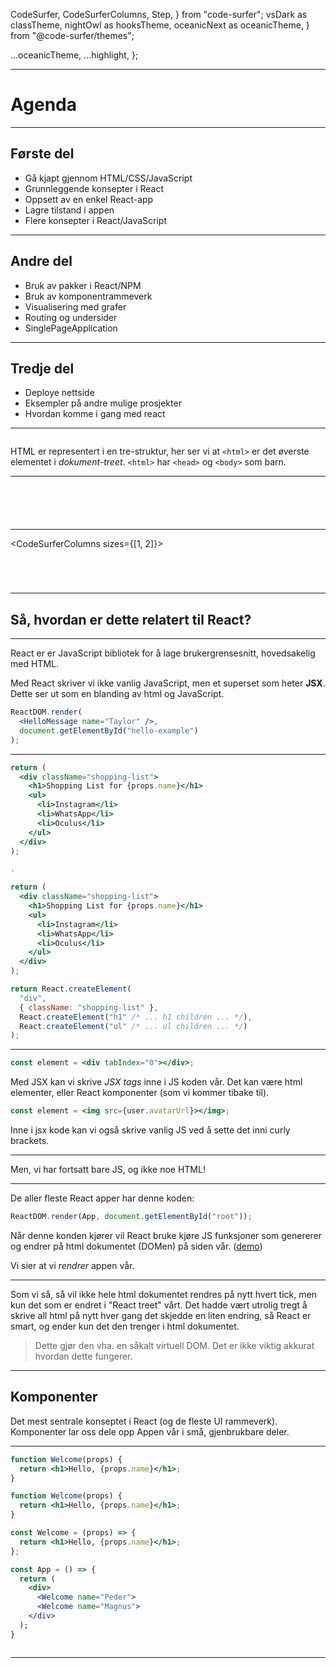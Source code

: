   CodeSurfer,
  CodeSurferColumns,
  Step,
} from "code-surfer";
  vsDark as classTheme,
  nightOwl as hooksTheme,
  oceanicNext as oceanicTheme,
} from "@code-surfer/themes";


  ...oceanicTheme,
  ...highlight,
};

<Head>
  <title>Nybegynerkurs i React</title>
</Head>

---

# Agenda

---

<Layout>

## Første del

- Gå kjapt gjennom HTML/CSS/JavaScript
- Grunnleggende konsepter i React
- Oppsett av en enkel React-app
- Lagre tilstand i appen
- Flere konsepter i React/JavaScript

</Layout>

---

<Layout>

## Andre del

- Bruk av pakker i React/NPM
- Bruk av komponentrammeverk
- Visualisering med grafer
- Routing og undersider
- SinglePageApplication

</Layout>

---

<Layout>

## Tredje del

- Deploye nettside
- Eksempler på andre mulige prosjekter
- Hvordan komme i gang med react

</Layout>

---

<CodeSurferColumns>

<Step title="Vi ser på noe enkel HTML, som er skjellet av alle nettsider">

```html file=./src/index.html

```

HTML er representert i en tre-struktur, her ser vi at `<html>` er det øverste elementet i
_dokument-treet_. `<html>` har `<head>` og `<body>` som barn.

</Step>
</CodeSurferColumns>

---

<CodeSurferColumns>

<Step
title="Enkelt forklart består HTML av blokker som en åpner med <> og lukker med </>"
subtitle="Her åpner og lukker vi <html> som alltid er den ytterste blokken">

```html 1,15 file=./src/index.html

```

</Step>

<Step title="Vi har alltid en head seksjon">

```html 2,4 file=./src/index.html

```

</Step>

<Step title="og head sitt innhold">

```html 3 file=./src/index.html

```

</Step>

<Step title="Videre har vi alltid en body seksjon">

```html 5,14 file=./src/index.html

```

</Step>

<Step title="og body sitt innhold">

```html 6:13 file=./src/index.html

```

</Step>

</CodeSurferColumns>

---

<CodeSurferColumns sizes={[1, 2]}>

<Step title="Så med litt css gir vi h1 og h2 litt farge">

```html 7,8 file=./src/index2.html

```

```css 1:7 file=./src/style.css

```

</Step>

<Step title="Og gir de to seksjonene våre navn kan vi også gi de litt style">

```html 6,10 file=./src/index2.html

```

```css 9:17 file=./src/style.css

```

</Step>

</CodeSurferColumns>

---

## Så, hvordan er dette relatert til React?

---

React er er JavaScript bibliotek for å lage brukergrensesnitt, hovedsakelig med HTML.

Med React skriver vi ikke vanlig JavaScript, men et
superset som heter **JSX**. Dette ser ut som en blanding
av html og JavaScript.

```jsx
ReactDOM.render(
  <HelloMessage name="Taylor" />,
  document.getElementById("hello-example")
);
```

---

<CodeSurferColumns>
<Step title="En eksempel på JSX" subtitle="Men nettleseren skjønner ikke jsx, bare vanlig HTML og
JavaScript">

```jsx
return (
  <div className="shopping-list">
    <h1>Shopping List for {props.name}</h1>
    <ul>
      <li>Instagram</li>
      <li>WhatsApp</li>
      <li>Oculus</li>
    </ul>
  </div>
);
```

```js
.
```

</Step>
<Step subtitle="JSX koden blir til vanlig JavaScript som kjøres i nettleseren!">

```jsx
return (
  <div className="shopping-list">
    <h1>Shopping List for {props.name}</h1>
    <ul>
      <li>Instagram</li>
      <li>WhatsApp</li>
      <li>Oculus</li>
    </ul>
  </div>
);
```

```js
return React.createElement(
  "div",
  { className: "shopping-list" },
  React.createElement("h1" /* ... h1 children ... */),
  React.createElement("ul" /* ... ul children ... */)
);
```

</Step>

</CodeSurferColumns>

---

<CodeSurferColumns>
<Step>

```jsx
const element = <div tabIndex="0"></div>;
```

Med JSX kan vi skrive _JSX tags_ inne i JS koden vår. Det kan være html elementer, eller
React komponenter (som vi kommer tibake til).

</Step>

<Step>

```jsx
const element = <img src={user.avatarUrl}></img>;
```

Inne i jsx kode kan vi også skrive vanlig JS ved å sette det inni curly brackets.

</Step>
</CodeSurferColumns>

---

Men, vi har fortsatt bare JS, og ikke noe HTML!

---

De aller fleste React apper har denne koden:

```js
ReactDOM.render(App, document.getElementById("root"));
```

Når denne konden kjører vil React bruke kjøre JS funksjoner som genererer og endrer på html dokumentet (DOMen) på siden vår.
([demo](https://reactjs.org/redirect-to-codepen/rendering-elements/update-rendered-element))

Vi sier at vi _rendrer_ appen vår.

---

Som vi så, så vil ikke hele html dokumentet rendres på nytt hvert tick, men kun det som er endret i
"React treet" vårt. Det hadde vært utrolig tregt å skrive all html på nytt hver gang det skjedde en
liten endring, så React er smart, og ender kun det den trenger i html dokumentet.

> Dette gjør den vha. en såkalt virtuell DOM. Det er ikke viktig akkurat hvordan dette fungerer.

---

## Komponenter

Det mest sentrale konseptet i React (og de fleste UI rammeverk). Komponenter lar oss dele opp Appen
vår i små, gjenbrukbare deler.

---

<CodeSurfer>

```jsx title="Et enkelt eksempel på en komponent" subtitle="Den enkleste komponenten er bare en funksjon"
function Welcome(props) {
  return <h1>Hello, {props.name}</h1>;
}
```

```jsx title="Et enkelt eksempel på en komponent"  subtitle="Kan også skrives i ES6 syntax (anbefalt)"
function Welcome(props) {
  return <h1>Hello, {props.name}</h1>;
}

const Welcome = (props) => {
  return <h1>Hello, {props.name}</h1>;
};
```

```jsx subtitle="Nå kan vi bruke Welcome komponenten vår hvor som helst!"
const App = () => {
  return (
    <div>
      <Welcome name="Peder">
      <Welcome name="Magnus">
    </div>
  );
}
```

```diff 3,4 subtitle="Legg merke til at inebygde komponenter skrives som vanilg HTML, mens React komponenter defineres med stor forbokstav"

```

</CodeSurfer>

---

<CodeSurferColumns>

<Step title="La oss begynne å lage en liten app som viser litt eksempler">

```jsx 1:14 file=./src/App.1.1.js

```

<AppLoader />

</Step>

<Step title="Importerer vi React, samt litt `CSS` koden så eksempelet blir litt fint">

```jsx 1,2 file=./src/App.1.1.js

```

<AppLoader />

</Step>

<Step title="Så definerer vi en funksjon som retunerer JSX">

```jsx 4:12 file=./src/App.1.1.js

```

<AppLoader />

</Step>

<Step subtitle="...og dette lager komponenten vi ser på siden">

```jsx file=./src/App.1.1.js

```

<AppLoader version="1.1" />

</Step>

<Step title="Men så trenger vi noen `chats` i dette chatterommet da">

```jsx file=./src/App.1.2.js

```

<AppLoader version="1.2" />

</Step>

<Step title="også trenger vi et svar fra Ludvig">

```jsx file=./src/App.1.3.js

```

<AppLoader version="1.3" />

</Step>

<Step title="og Magnus">

```jsx file=./src/App.1.4.js

```

<AppLoader version="1.4" />

</Step>

<Step title="og kanskje jeg svarer igjen?">

```jsx file=./src/App.1.5.js

```

<AppLoader version="1.5" />

</Step>

<Step title="Men hva synes vi egentlig om dette?" subtitle="Er dette god og gjennbrukbar kode?">

```jsx file=./src/App.1.5.js

```

<AppLoader version="1.5" />

</Step>

<Step title="Kanskje dette kunne vært en komponent, så vi kan bruke headern vår flere ganger?">

```jsx 7:9 file=./src/App.1.5.js

```

<AppLoader version="1.5" />

</Step>

<Step title="Og hva med dette? Dette ser ut som noe som burde vært en loop fra ITGK?">

```jsx 10:29 file=./src/App.1.5.js

```

<AppLoader version="1.5" />

</Step>

<Step title="Så la oss lage en kompoent av headern">

```jsx file=./src/App.1.6.js

```

<AppLoader version="1.6" />

</Step>

<Step title="og vi setter inn <Header /> komponenten vår">

```jsx file=./src/App.1.7.js

```

<AppLoader version="1.7" />

</Step>

<Step title="Men før vi ser på meldigene, la oss see litt nærmere på dette her!">

```jsx 4:10,15 file=./src/App.1.7.js

```

<AppLoader version="1.7" />

</Step>

<Step title="Så la oss glemme meldinger litt, og bare fokusere på <Header />">

```jsx file=./src/App.1.8.js

```

<AppLoader version="1.8" />

</Step>

<Step title="Hvis vi skal bruke denne <Header /> kompoenenten overalt så vil vi kanskje at den skal være dynamisk?" subtitle="Vi vil kanskje at denne teksten sier noe annet per side?">

```jsx 7 file=./src/App.1.8.js

```

<AppLoader version="1.8" />

</Step>

<Step title="Da må vi huske tilbake til i stad da vi snakket om props">

```jsx file=./src/App.1.9.js

```

<AppLoader version="1.9" />

</Step>

<Step title="Sender inn teksten til komponenten litt som en funksjon">

```jsx file=./src/App.1.10.js

```

<AppLoader version="1.10" />

</Step>

<Step title="Og vi kan enkelt lage mange headers, hvis vi vil dette da :)">

```jsx file=./src/App.1.11.js

```

<AppLoader version="1.11" />

</Step>

</CodeSurferColumns>
